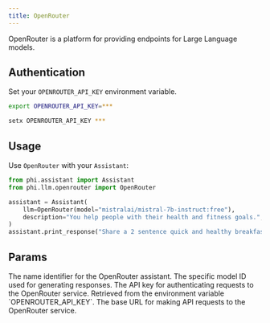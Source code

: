 ```yaml
---
title: OpenRouter
---
```


OpenRouter is a platform for providing endpoints for Large Language models.

## Authentication

Set your `OPENROUTER_API_KEY` environment variable.

<CodeGroup>

```bash Mac
export OPENROUTER_API_KEY=***
```

```bash Windows
setx OPENROUTER_API_KEY ***
```

</CodeGroup>

## Usage

Use `OpenRouter` with your `Assistant`:

<CodeGroup>

```python assistant.py
from phi.assistant import Assistant
from phi.llm.openrouter import OpenRouter

assistant = Assistant(
    llm=OpenRouter(model="mistralai/mistral-7b-instruct:free"),
    description="You help people with their health and fitness goals.",
)
assistant.print_response("Share a 2 sentence quick and healthy breakfast recipe.", markdown=True)
```

</CodeGroup>

## Params

<ResponseField name="name" type="str" default="OpenRouter">
  The name identifier for the OpenRouter assistant.
</ResponseField>
<ResponseField
  name="model"
  type="str"
  default="mistralai/mistral-7b-instruct:free"
>
  The specific model ID used for generating responses.
</ResponseField>
<ResponseField name="api_key" type="Optional[str]">
  The API key for authenticating requests to the OpenRouter service. Retrieved
  from the environment variable `OPENROUTER_API_KEY`.
</ResponseField>
<ResponseField
  name="base_url"
  type="str"
  default="https://openrouter.ai/api/v1"
>
  The base URL for making API requests to the OpenRouter service.
</ResponseField>
